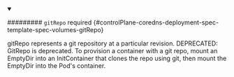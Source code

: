 


<details className="config-field" data-expandable="true" open>
<summary>

######### `gitRepo` <span className="config-field-required" data-required="false">required</span> <span className="config-field-type"></span> <span className="config-field-default"></span> <span className="config-field-enum"></span> {#controlPlane-coredns-deployment-spec-template-spec-volumes-gitRepo}

gitRepo represents a git repository at a particular revision.
DEPRECATED: GitRepo is deprecated. To provision a container with a git repo, mount an
EmptyDir into an InitContainer that clones the repo using git, then mount the EmptyDir
into the Pod's container.

</summary>

<PartialGitreporeference />


</details>
